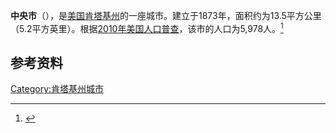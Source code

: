 {{Infobox City 
|chinese_name = 中央市
|official_name = Central City
|image_flag = 
|image_seal = 
|image_skyline = 
|image_map = KYMap-doton-CentralCity.PNG
|map_caption =
|subdivision_type = [[國家|國家]]
|subdivision_name = {{USA}}
|leader_title = 
|leader_name = 
|subdivision_type1 = [[美國行政區劃|州]]
|subdivision_name1 = [[肯塔基州|肯塔基州]]
|subdivision_type2 = [[肯塔基州行政区划|县]]
|subdivision_name2 = Muhlenberg
|found_title            = 正式立市
|found_date             = 1873年
|area_total = 13.5
|area_land = 
|area_water = 
|population_as_of = 2010
|population_total = 5,978
|population_density = 
|timezone = 
|utc_offset = 
|timezone_DST = 
|utc_offset_DST = 
}}

'''中央市'''（{{lang-en|'''Central City'''}}），是[[美国|美国]][[肯塔基州|肯塔基州]]的一座城市。建立于1873年，面积约为13.5平方公里（5.2平方英里）。根据[[2010年美国人口普查|2010年美国人口普查]]，该市的人口为5,978人。<ref name=census>{{cite web |url = http://www.census.gov/prod/www/abs/decennial/ |title = Census of Population and Housing |publisher = U.S. Census Bureau |accessdate = November 18, 2011 |archive-url = https://web.archive.org/web/20060208103743/http://www.census.gov/prod/www/abs/decennial/ |archive-date = 2006-02-08 |dead-url = yes }}</ref>

== 参考资料 ==
{{reflist}}

[[Category:肯塔基州城市|Category:肯塔基州城市]]


{{Kentucky-stub}}